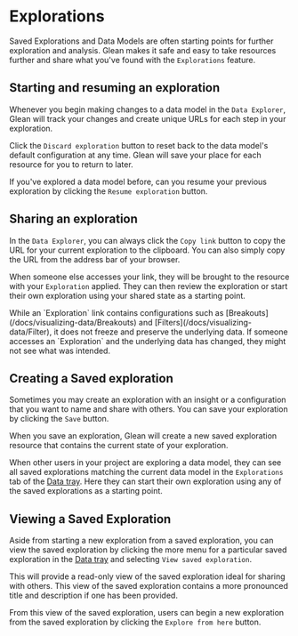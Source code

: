 
# Explorations

Saved Explorations and Data Models are often starting points for further exploration and analysis. Glean makes it safe and easy to take resources further and share what you've found with the `Explorations` feature.

## Starting and resuming an exploration

Whenever you begin making changes to a data model in the `Data Explorer`, Glean will track your changes and create unique URLs for each step in your exploration.

Click the `Discard exploration` button to reset back to the data model's default configuration at any time. Glean will save your place for each resource for you to return to later.

If you've explored a data model before, can you resume your previous exploration by clicking the `Resume exploration` button.


## Sharing an exploration

In the `Data Explorer`, you can always click the `Copy link` button to copy the URL for your current exploration to the clipboard. You can also simply copy the URL from the address bar of your browser.

When someone else accesses your link, they will be brought to the resource with your `Exploration` applied. They can then review the exploration or start their own exploration using your shared state as a starting point.

<Callout type="warning">
  While an `Exploration` link contains configurations such as
  [Breakouts](/docs/visualizing-data/Breakouts) and
  [Filters](/docs/visualizing-data/Filter), it does not freeze and preserve the
  underlying data. If someone accesses an `Exploration` and the underlying data
  has changed, they might not see what was intended.
</Callout>

## Creating a Saved exploration

Sometimes you may create an exploration with an insight or a configuration that you want to name and share with others. You can save your exploration by clicking the `Save` button.

When you save an exploration, Glean will create a new saved exploration resource that contains the current state of your exploration.

When other users in your project are exploring a data model, they can see all saved explorations matching the current data model in the `Explorations` tab of the [Data tray](/docs/visualizing-data/data-tray). Here they can start their own exploration using any of the saved explorations as a starting point.

## Viewing a Saved Exploration

Aside from starting a new exploration from a saved exploration, you can view the saved exploration by clicking the more menu for a particular saved exploration in the [Data tray](/docs/visualizing-data/data-tray) and selecting `View saved exploration`.

This will provide a read-only view of the saved exploration ideal for sharing with others. This view of the saved exploration contains a more pronounced title and description if one has been provided.

From this view of the saved exploration, users can begin a new exploration from the saved exploration by clicking the `Explore from here` button.